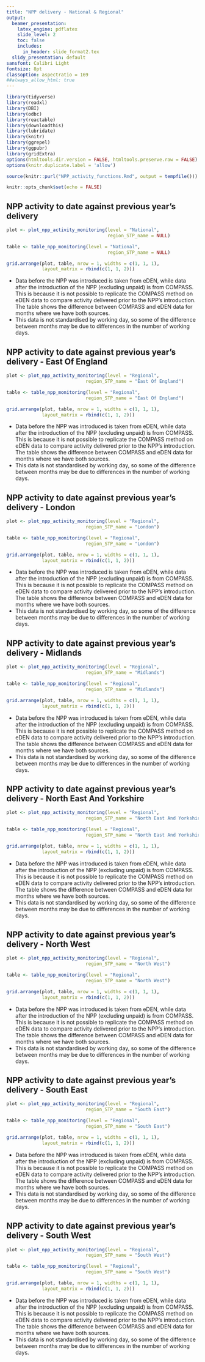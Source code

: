 ```yaml
---
title: "NPP delivery - National & Regional"
output:
  beamer_presentation:
    latex_engine: pdflatex
    slide_level: 2
    toc: false
    includes:
      in_header: slide_format2.tex
  slidy_presentation: default
sansfont: Calibri Light
fontsize: 8pt
classoption: aspectratio = 169
##always_allow_html: true
---
```


```r
library(tidyverse)
library(readxl)
library(DBI)
library(odbc)
library(reactable)
library(downloadthis)
library(lubridate)
library(knitr)
library(ggrepel)
library(ggpubr)
library(gridExtra)
options(htmltools.dir.version = FALSE, htmltools.preserve.raw = FALSE)
options(knitr.duplicate.label = 'allow')

source(knitr::purl("NPP_activity_functions.Rmd", output = tempfile()))
```

```r
knitr::opts_chunk$set(echo = FALSE)
```

## NPP activity to date against previous year's delivery

```r
plot <- plot_npp_activity_monitoring(level = "National", 
                                     region_STP_name = NULL)

table <- table_npp_monitoring(level = "National", 
                                     region_STP_name = NULL)

grid.arrange(plot, table, nrow = 1, widths = c(1, 1, 1), 
             layout_matrix = rbind(c(1, 1, 2)))
```

-   Data before the NPP was introduced is taken from eDEN, while data after the introduction of the NPP (excluding unpaid) is from COMPASS. This is because it is not possible to replicate the COMPASS method on eDEN data to compare activity delivered prior to the NPP's introduction. The table shows the difference between COMPASS and eDEN data for months where we have both sources.
-   This data is not standardised by working day, so some of the difference between months may be due to differences in the number of working days.

## NPP activity to date against previous year's delivery - East Of England

```r
plot <- plot_npp_activity_monitoring(level = "Regional", 
                             region_STP_name = "East Of England")

table <- table_npp_monitoring(level = "Regional", 
                             region_STP_name = "East Of England")

grid.arrange(plot, table, nrow = 1, widths = c(1, 1, 1), 
             layout_matrix = rbind(c(1, 1, 2)))
```

-   Data before the NPP was introduced is taken from eDEN, while data after the introduction of the NPP (excluding unpaid) is from COMPASS. This is because it is not possible to replicate the COMPASS method on eDEN data to compare activity delivered prior to the NPP's introduction. The table shows the difference between COMPASS and eDEN data for months where we have both sources.
-   This data is not standardised by working day, so some of the difference between months may be due to differences in the number of working days.

## NPP activity to date against previous year's delivery - London

```r
plot <- plot_npp_activity_monitoring(level = "Regional", 
                             region_STP_name = "London")

table <- table_npp_monitoring(level = "Regional", 
                             region_STP_name = "London")

grid.arrange(plot, table, nrow = 1, widths = c(1, 1, 1), 
             layout_matrix = rbind(c(1, 1, 2)))
```

-   Data before the NPP was introduced is taken from eDEN, while data after the introduction of the NPP (excluding unpaid) is from COMPASS. This is because it is not possible to replicate the COMPASS method on eDEN data to compare activity delivered prior to the NPP's introduction. The table shows the difference between COMPASS and eDEN data for months where we have both sources.
-   This data is not standardised by working day, so some of the difference between months may be due to differences in the number of working days.

## NPP activity to date against previous year's delivery - Midlands

```r
plot <- plot_npp_activity_monitoring(level = "Regional", 
                             region_STP_name = "Midlands")

table <- table_npp_monitoring(level = "Regional", 
                             region_STP_name = "Midlands")

grid.arrange(plot, table, nrow = 1, widths = c(1, 1, 1), 
             layout_matrix = rbind(c(1, 1, 2)))
```

-   Data before the NPP was introduced is taken from eDEN, while data after the introduction of the NPP (excluding unpaid) is from COMPASS. This is because it is not possible to replicate the COMPASS method on eDEN data to compare activity delivered prior to the NPP's introduction. The table shows the difference between COMPASS and eDEN data for months where we have both sources.
-   This data is not standardised by working day, so some of the difference between months may be due to differences in the number of working days.

## NPP activity to date against previous year's delivery - North East And Yorkshire

```r
plot <- plot_npp_activity_monitoring(level = "Regional", 
                             region_STP_name = "North East And Yorkshire")

table <- table_npp_monitoring(level = "Regional", 
                             region_STP_name = "North East And Yorkshire")

grid.arrange(plot, table, nrow = 1, widths = c(1, 1, 1), 
             layout_matrix = rbind(c(1, 1, 2)))
```

-   Data before the NPP was introduced is taken from eDEN, while data after the introduction of the NPP (excluding unpaid) is from COMPASS. This is because it is not possible to replicate the COMPASS method on eDEN data to compare activity delivered prior to the NPP's introduction. The table shows the difference between COMPASS and eDEN data for months where we have both sources.
-   This data is not standardised by working day, so some of the difference between months may be due to differences in the number of working days.

## NPP activity to date against previous year's delivery - North West

```r
plot <- plot_npp_activity_monitoring(level = "Regional", 
                             region_STP_name = "North West")

table <- table_npp_monitoring(level = "Regional", 
                             region_STP_name = "North West")

grid.arrange(plot, table, nrow = 1, widths = c(1, 1, 1), 
             layout_matrix = rbind(c(1, 1, 2)))
```

-   Data before the NPP was introduced is taken from eDEN, while data after the introduction of the NPP (excluding unpaid) is from COMPASS. This is because it is not possible to replicate the COMPASS method on eDEN data to compare activity delivered prior to the NPP's introduction. The table shows the difference between COMPASS and eDEN data for months where we have both sources.
-   This data is not standardised by working day, so some of the difference between months may be due to differences in the number of working days.

## NPP activity to date against previous year's delivery - South East

```r
plot <- plot_npp_activity_monitoring(level = "Regional", 
                             region_STP_name = "South East")

table <- table_npp_monitoring(level = "Regional", 
                             region_STP_name = "South East")

grid.arrange(plot, table, nrow = 1, widths = c(1, 1, 1), 
             layout_matrix = rbind(c(1, 1, 2)))
```

-   Data before the NPP was introduced is taken from eDEN, while data after the introduction of the NPP (excluding unpaid) is from COMPASS. This is because it is not possible to replicate the COMPASS method on eDEN data to compare activity delivered prior to the NPP's introduction. The table shows the difference between COMPASS and eDEN data for months where we have both sources.
-   This data is not standardised by working day, so some of the difference between months may be due to differences in the number of working days.

## NPP activity to date against previous year's delivery - South West

```r
plot <- plot_npp_activity_monitoring(level = "Regional", 
                             region_STP_name = "South West")

table <- table_npp_monitoring(level = "Regional", 
                             region_STP_name = "South West")

grid.arrange(plot, table, nrow = 1, widths = c(1, 1, 1), 
             layout_matrix = rbind(c(1, 1, 2)))
```

-   Data before the NPP was introduced is taken from eDEN, while data after the introduction of the NPP (excluding unpaid) is from COMPASS. This is because it is not possible to replicate the COMPASS method on eDEN data to compare activity delivered prior to the NPP's introduction. The table shows the difference between COMPASS and eDEN data for months where we have both sources.
-   This data is not standardised by working day, so some of the difference between months may be due to differences in the number of working days.
